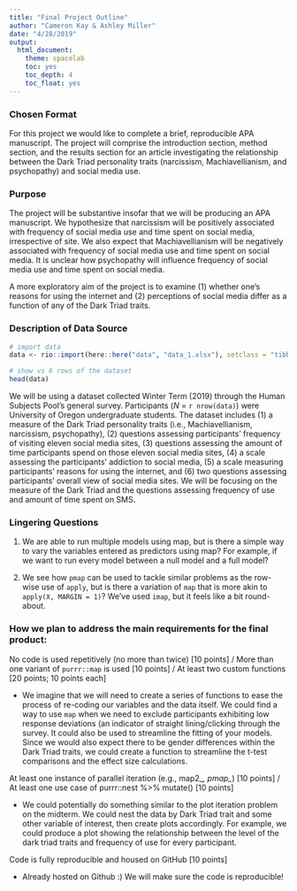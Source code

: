 ```yaml
---
title: "Final Project Outline"
author: "Cameron Kay & Ashley Miller"
date: "4/28/2019"
output:
  html_document:
    theme: spacelab
    toc: yes
    toc_depth: 4
    toc_float: yes
---
```


### Chosen Format

For this project we would like to complete a brief, reproducible APA manuscript. The project will comprise the introduction section, method section, and the results section for an article investigating the relationship between the Dark Triad personality traits (narcissism, Machiavellianism, and psychopathy) and social media use.

### Purpose

The project will be substantive insofar that we will be producing an APA manuscript. We hypothesize that narcissism will be positively associated with frequency of social media use and time spent on social media, irrespective of site. We also expect that Machiavellianism will be negatively associated with frequency of social media use and time spent on social media. It is unclear how psychopathy will influence frequency of social media use and time spent on social media.

A more exploratory aim of the project is to examine (1) whether one's reasons for using the internet and (2) perceptions of social media differ as a function of any of the Dark Triad traits. 

### Description of Data Source

```r
# import data
data <- rio::import(here::here("data", "data_1.xlsx"), setclass = "tibble")

# show vs 6 rows of the dataset
head(data)
```

We will be using a dataset collected Winter Term (2019) through the Human Subjects Pool's general survey. Participants (*N* = `r nrow(data)`) were University of Oregon undergraduate students. The dataset includes (1) a measure of the Dark Triad personality traits (i.e., Machiavellianism, narcissism, psychopathy), (2) questions assessing  participants' frequency of visiting eleven social media sites, (3) questions assessing the amount of time participants spend on those eleven social media sites, (4) a scale assessing the participants' addiction to social media, (5) a scale measuring participants' reasons for using the internet, and (6) two questions assessing participants' overall view of social media sites. We will be focusing on the measure of the Dark Triad and the questions assessing frequency of use and amount of time spent on SMS.

### Lingering Questions

(1) We are able to run multiple models using map, but is there a simple way to vary the variables entered as predictors using map? For example, if we want to run every model between a null model and a full model?

(2) We see how `pmap` can be used to tackle similar problems as the row-wise use of `apply`, but is there a variation of `map` that is more akin to `apply(X, MARGIN = 1)`? We've used `imap`, but it feels like a bit round-about.

### How we plan to address the main requirements for the final product:

No code is used repetitively (no more than twice) [10 points] / More than one variant of `purrr::map` is used [10 points] / At least two custom functions [20 points; 10 points each]

+ We imagine that we will need to create a series of functions to ease the process of re-coding our variables and the data itself. We could find a way to use `map` when we need to exclude participants exhibiting low response deviations (an indicator of straight lining/clicking through the survey. It could also be used to streamline the fitting of your models. Since we would also expect there to be gender differences within the Dark Triad traits, we could create a function to streamline the t-test comparisons and the effect size calculations. 

At least one instance of parallel iteration (e.g., map2_*, pmap_*) [10 points] / At least one use case of purrr::nest %>% mutate() [10 points]

+ We could potentially do something similar to the plot iteration problem on the midterm. We could nest the data by Dark Triad trait and some other variable of interest, then create plots accordingly. For example, we could produce a plot showing the relationship between the level of the dark triad traits and frequency of use for every participant. 

Code is fully reproducible and housed on GitHub [10 points]

+ Already hosted on Github :) We will make sure the code is reproducible!




